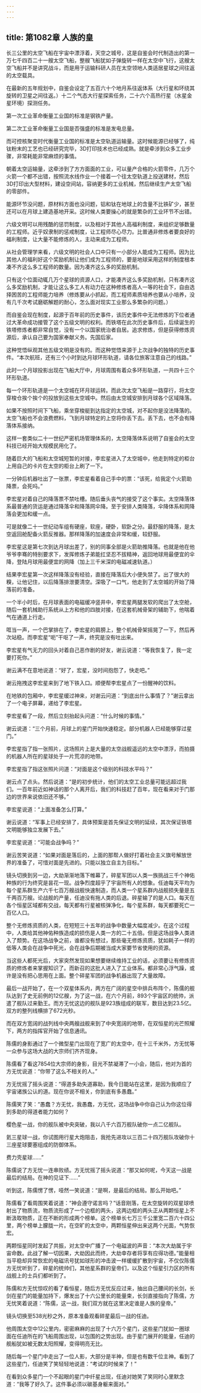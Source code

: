 ```yaml
---
---
---
```

title: 第1082章 人族的皇
---



长三公里的太空飞船在宇宙中漂浮着，天空之城号，这是自鉴会时代制造出的第一万七千四百二十一艘太空飞船，整艘飞船犹如子弹旋转一样在太空中飞行，这艘太空飞船并不是讲究战斗，而是用于运输科研人员在太空领地人类适居星球之间往返的太空载具。

在最新的五年规划中，自鉴会设定了五百六十个地月系往返体系（大行星和环绕其旋转的卫星之间往返。）十二个气态大行星探索任务，二十六个高热行星（水星金星环境）探测任务。

第一次工业革命衡量工业国的标准是钢铁产量。

第二次工业革命衡量工业国是否强盛的标准是发电总量。

而可控核聚变时代衡量工业国的标准是太空轨道运输量。这时候能源已经够了，纯钛粉末的工艺也已经研究完毕，3D打印技术也已经成熟。就是牵涉到众多工业步骤，非常耗能非常麻烦的事情。

朝着太空运输量，这牵涉到了方方面面的工业，可以量产合格的火箭零件，几万个火箭一个都不出错，按照流水线作业一个接着一个往太空轨道上投送建材，然后3D打印出大型材料，建设空间站，容纳更多的工业机械，然后继续生产太空飞船的零部件。

能源环节没问题，原材料方面也没问题，铝和钛在地球上的含量不比铁矿少，甚至还可以在月球上建造基地开采。这时候人类要操心的就是繁杂的工业环节不出错。

六级文明可以用残酷的惩罚制度，以及相对于其他人高福利制度，来组织足够数量的工程师。近乎奴隶制的惩戒制度，让工程师尽心尽力。比普通非修炼者要良好的福利制度，让大量不能修炼的人，主动来成为工程师。

从社会管理学来看，六级文明的社会人口中只有一小部分人能成为工程师。因为比其他人的福利好这个奖励机制让他们成为工程师的，要是地球采用这样的制度根本凑不齐这么多工程师的数量。因为凑齐这么多的奖励机制。

只有这个位面动辄几万个星球的资源人口，才能凑齐这么多奖励机制，只有凑齐这么多奖励机制，才能让这么多工人有动力在这种修炼者高人一等的社会下，自由选择困苦的工程师能力培养（修炼要从小抓起，而工程师素质培养也要从小培养，没有几千次考试磨砺解题的耐心，怎么面对现实工业那么多繁杂的问题。）

而自鉴会现在制度，起源于百年前的历史事件，该历史事件中无法修炼的下位者通过大革命成功接管了这个五级文明的权利。而铁塔在此次历史事件后，后续诞生的铁塔修炼者都非常自觉，没有一个以国家统治者自居。追求修炼，但是获得修炼资源后，承认自己要为国家奉献义务。先国后家。

这种觉悟纵观其他五级文明是没有的。而这种觉悟来源于上次战争的独特的历史事件。“本次航班，还有三个小时到达月球环形轨道，请各位旅客注意自己的线路。”

此时一个月球投影出现在飞船大厅中，月球周围有着众多环形轨道，一共四十三个环形轨道。

每一个环形轨道是一个太空城在环月球运转。而此次太空飞船是一路穿行，将太空穿梭仓挨个挨个的投放到这些太空城中。然后由太空城安排到月球各个区域降落。

如果不按照时间下飞船，乘坐穿梭艇到达指定的太空城，对不起你是没法降落的。太空飞船也不会浪费燃料，飞到月球特定的上空将你丢下去。丢下去，也不会有降落体系接纳。

这样一套类似二十一世纪严密机场管理体系的，太空降落体系说明了自鉴会的太空科技已经开始大规模民用化了。

随着巨大的飞船和太空城短暂的对接，李宏星进入了太空城中，他走到特定的柜台上用自己的卡片在太空的柜台上刷了一下。

一分钟后机器吐出了一张票，李宏星看着自己手中的票：“该死，给我定个火箭助降票，会死吗。”

李宏星对着自己的降落票不禁吐槽。随后垂头丧气的接受了这个事实。太空降落体系最普通的货运是通过降落伞和降落网伞降。至于安排人类降落，伞降体系和网降落会更加和缓一点。

可是就像二十一世纪动车组有硬座，软座，硬卧，软卧之分。最舒服的降落，是太空返回舱配备火箭反推器。那样降落的加速度会非常和缓，较舒服。

李宏星这是第七次到达月球出差了，别的同事全部是火箭助推降落。也就是他在他爷爷李骞的特别要求下，发挥修炼子弟能扛坚忍不拔精神，返回地球用最便宜的伞降，登陆月球用最便宜的网降（加上三千米深的电磁减速轨道。）

结果李宏星第一次这样降落没有经验，直接在降落后大小便失禁了。出了很大的糗，让他记住，以后降落排泄要清空。深吸了一口气，他走到了太空城的开始了降落前的准备。

一个半小时后，在月球表面的电磁缓冲竖井中，李宏星两腿发软的爬出了太空舱，随后一套机械助行系统从上方和他的四肢对接，在这套机械骨架的辅助下，他喘着气在通道上行走。

哐当一声，一个巴掌排在了，李宏星的肩膀上，整个机械骨架摇晃了一下，然后再次站稳。而李宏星“呃”干呕了一声，终究是没有吐出来。

李宏星有气无力的回头对着自己恶作剧的好友，谢云说道：“等我恢复了，我一定要打死你。”

谢云满不在意地说道：“好了，宏星，没时间抱怨了，快走吧。”

谢云拖拽这李宏星来到了地下铁入口。顺便帮李宏星点了一份醒神的饮料。

在地铁的包厢中，李宏星缓过神来，对谢云问道：“到底出什么事情了？”谢云拿出了一个电子屏幕，递给了李宏星。

李宏星看了一段，然后立刻抬起头问道：“什么时候的事情。”

谢云说道：“三个月前，月球上的星门开始快速稳定。部分机器人已经能够穿过星门。”

李宏星指了指一张照片，这场照片上是大量的太空战舰遥远的太空中漂浮，而拍摄的机器人所在的星球处于一片荒凉的地带。

李宏星指了指这张照片问道：“对面是这个级别的科技水平吗？”

谢云点了点头。然后说道：“是的初步统计，他们的太空工业总量可能远超过我们。一百年前近如神话的那个人离开后，我们的科技赶了百年，现在看来对于门那边的世界来说依旧还不够。”

李宏星说道：“上面准备怎么打算。”

谢云说道：“军事上已经安排了，具体预案是首先保证文明的延续，其次保证铁塔文明能够独立发展下去。”

李宏星说道：“可能会战争吗？”

谢云苦笑说道：“如果对面是落后的，上面的那帮人做好打着社会主义旗号解放世界的准备了，可惜对面是先进的。只能以独立自主为目标。”

镜头切换到另一边，大劫渐渐地落下帷幕了，碎星军团以人类一族挑战三千个神佑种族的行为终究是昙花一现。战争烈度超乎了宇宙所有人的想象。任迪每天平均为每个星系群生产六千七百万艘战舰快速制造，而人类一个星系群内战舰损失量是五千两百万艘。论战舰的产量，任迪没有拖人类的后退。碎星输了的是人口。每天在各个恒星区域都有交战，每天都有行星被核弹净化，每个星系群，每天都要死亡一百亿人口。

整个无修炼资质的人类，在短短三十五年的战争中数量大幅度减少。在这个过程中，人类给其他神佑种族造成的损伤是人类一方的二十五倍。但是这场战争人类进入了颓势。在这场战争之前，谁都没有想过，那些毫无修炼资质，犹如耗子一样的低等人类会在战争中死光，会在战争后期被当成大家要节省使用的资源。

当这些人都死光后，大家突然发现如果想要继续维持工业的话，必须要让有修炼资质的修炼者来掌握知识了。而新召的这批人进入了工业体系。都非常心浮气躁，或许是没有把心思用在上面。整个碎星军团的战争机器出现了大量故障。

最后一战开始了，在一个双星体系内，两方在广阔的星空中排兵布阵个，陈儒的舰队达到了史无前例的12亿艘，为了这一战，在六个月前，893个宇宙区的统帅，派遣了舰队过来勤王。而方无忧这边的舰队是923族组成的联军，数目达到23.5亿。双方的整列线横排了672光秒。

而在双方宽阔的战列线中央两艘战舰来到了中央宽阔的地带，在双恒星的光芒照耀下，两方的指挥官开始了信息通讯。

陈儒的身影通过了一个微型星门出现在了宽广的太空中，在十三千米外，方无忧等一众参与这场大战的大宗师们齐齐现身。

陈儒看了看这7854位大宗师的身影，目光不禁凝滞了一小会，随后，他对为首的方无忧说道：“你带了这么不相关的人。”

方无忧摇了摇头说道：“得道多助失道寡助，我今日能站在这里，是因为我顺应了宇宙诸族公认的道。现在你说不相关，你到底有多愚蠢。”

陈儒笑了笑：“愚蠢？方无忧，我愚蠢，方无忧，这场战争中你自己认为你这位得到多助的得道者能力如何？

樱色星一战，你的舰队被中央突破，我以八千六百万舰队破你一点二亿舰队。

氦三星球一战，你试图用行星大炮阻击，我抢先进攻以三百二十四万舰队攻破你十三座星球要塞组成的防御体系。

费力壳星球……”

陈儒说了方无忧一连串败绩。方无忧摇了摇头说道：“那又如何呢，今天这一战是最后的结局。在神的见证下……”

听到这，陈儒愣了愣，哑然一笑说道：“是啊，是最后的结局。那么开始吧。”

陈儒看了看周围笑着说道：“神会遵守诺言吗？”话音刚落，在太空旋转的双星球喷射出了物质流，物质流形成了一个边框的两头，这两边框的两头正从两颗恒星上不断汲取物质，正在不断的形成两个榜单。这个榜单长七万三千公里宽二百六十四公里，两个榜单上朦胧一片。在空旷的太空中，两颗恒星伸出来这两个光面，气势恢宏。

两颗恒星同时发起了共振，对太空中广播了一个电磁波的声音：“本次大劫属于宇宙命数。此战了解一切因果，大劫因此而终，大劫幸存者将享有应得功德。”能量相当平稳却异常恢宏的电磁讯号犹如球形的冲击波一样缓缓扩散到宇宙，不仅仅陈儒方无忧听到了，碎星的统帅们，其他星系群的皇帝们，以及这个恒星引力区的所有战舰上的士兵们都听到了。

陈儒和方无忧惊叹的看了看恒星，随后方无忧反应过来，抽出自己腰间的长剑，长剑在星门的能量加持下，爆发出了十六公里长的能量束，长剑直接指向了陈儒，方无忧笑着说道：“陈儒，这一战，我们双方就在这里决定谁是人族的皇帝。”

镜头切换至538光秒之外，原本准备观看碎星最后一战的任迪。

他周围太空中12公里内，密密麻麻的出现了十六万个星门，这些星门犹如一圈球面在任迪所在的飞船周围出现，以包围的之势出现。由于星门展开的能量，任迪的舰船犹如被无数太阳照耀，变得明亮无比。

随后每一个星门中走出了一位人影，大部分是半神，但是也有数千位主神。看到了这些星门，任迪笑了笑轻轻地说道：“考试的时候来了！”

在看到众多星门一个不起眼的星门中纤星出现，任迪对她笑了笑同时心里默念道：“我等了好久了。这件事必须以碳基身躯来面对。”